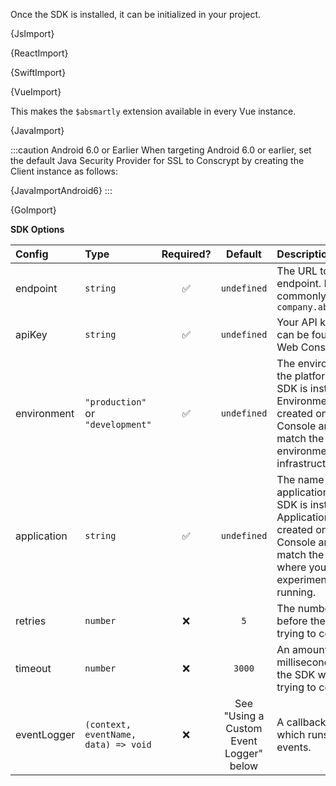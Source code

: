 






Once the SDK is installed, it can be initialized in your project.

<Tabs groupId="language">

<TabItem value="js" label="Javascript">

<CodeBlock language="js">{JsImport}</CodeBlock>

</TabItem>

<TabItem value="react" label="React">

<CodeBlock language="jsx" title="src/index.js">
  {ReactImport}
</CodeBlock>

</TabItem>

<TabItem value="swift" label="Swift">

<CodeBlock language="swift">{SwiftImport}</CodeBlock>

</TabItem>

<TabItem value="vue" label="Vue2">

<CodeBlock language="js">{VueImport}</CodeBlock>

This makes the `$absmartly` extension available in every Vue instance.

</TabItem>

<TabItem value="java" label="Java">

<CodeBlock language="java">{JavaImport}</CodeBlock>

:::caution Android 6.0 or Earlier
When targeting Android 6.0 or earlier, set the default Java Security Provider
for SSL to Conscrypt by creating the Client instance as follows:

<CodeBlock language="java">{JavaImportAndroid6}</CodeBlock>
:::

</TabItem>

<TabItem value="go" label="Go">

<CodeBlock language="go">{GoImport}</CodeBlock>

</TabItem>

</Tabs>

**SDK Options**

| Config      | Type                                 | Required? |                 Default                 | Description                                                                                                                                                                   |
| :---------- | :----------------------------------- | :-------: | :-------------------------------------: | :---------------------------------------------------------------------------------------------------------------------------------------------------------------------------- |
| endpoint    | `string`                             |  &#9989;  |               `undefined`               | The URL to your API endpoint. Most commonly `"your-company.absmartly.io"`                                                                                                     |
| apiKey      | `string`                             |  &#9989;  |               `undefined`               | Your API key which can be found on the Web Console.                                                                                                                           |
| environment | `"production"` or `"development"`    |  &#9989;  |               `undefined`               | The environment of the platform where the SDK is installed. Environments are created on the Web Console and should match the available environments in your infrastructure.   |
| application | `string`                             |  &#9989;  |               `undefined`               | The name of the application where the SDK is installed. Applications are created on the Web Console and should match the applications where your experiments will be running. |
| retries     | `number`                             | &#10060;  |                   `5`                   | The number of retries before the SDK stops trying to connect.                                                                                                                 |
| timeout     | `number`                             | &#10060;  |                 `3000`                  | An amount of time, in milliseconds, before the SDK will stop trying to connect.                                                                                               |
| eventLogger | `(context, eventName, data) => void` | &#10060;  | See "Using a Custom Event Logger" below | A callback function which runs after SDK events.                                                                                                                              |
